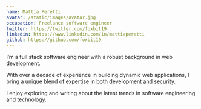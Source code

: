 ```yaml
---
name: Mattia Peretti
avatar: /static/images/avatar.jpg
occupation: Freelance software engineer
twitter: https://twitter.com/foxbit19
linkedin: https://www.linkedin.com/in/mattiaperetti
github: https://github.com/foxbit19
---
```


I’m a full stack software engineer with a robust background in web development.

With over a decade of experience in building dynamic web applications, I bring a unique blend of expertise in both development and security.

I enjoy exploring and writing about the latest trends in software engineering and technology.
